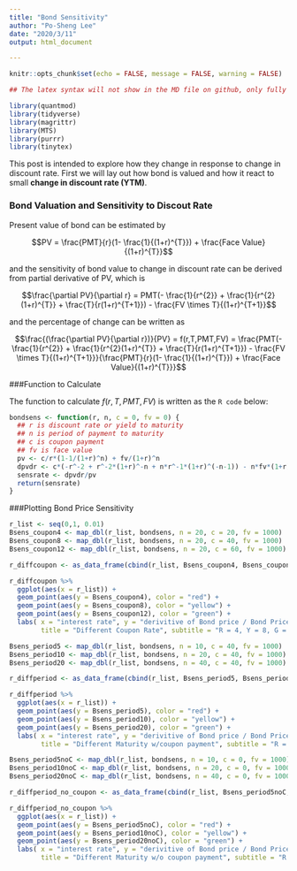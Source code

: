 ```yaml
---
title: "Bond Sensitivity"
author: "Po-Sheng Lee"
date: "2020/3/11"
output: html_document

---
```


```r

knitr::opts_chunk$set(echo = FALSE, message = FALSE, warning = FALSE)

## The latex syntax will not show in the MD file on github, only fully rendered html with MathJax will be shown

```

```r
library(quantmod)
library(tidyverse)
library(magrittr)
library(MTS)
library(purrr)
library(tinytex)
```

This post is intended to explore how they change in response to change in discount rate. First we will lay out how bond is valued and how it react to small **change in discount rate (YTM)**.

### Bond Valuation and Sensitivity to Discout Rate

Present value of bond can be estimated by

$$PV = \frac{PMT}{r}(1- \frac{1}{(1+r)^{T}}) + \frac{Face Value}{(1+r)^{T}}$$

and the sensitivity of bond value to change in discount rate can be derived from partial derivative of PV, which is 

$$\frac{\partial PV}{\partial r} = PMT(- \frac{1}{r^{2}} + \frac{1}{r^{2}(1+r)^{T}} + \frac{T}{r(1+r)^{T+1}}) - \frac{FV \times T}{(1+r)^{T+1}}$$ 

and the percentage of change can be written as 

$$\frac{(\frac{\partial PV}{\partial r})}{PV} = f(r,T,PMT,FV) = \frac{PMT(- \frac{1}{r^{2}} + \frac{1}{r^{2}(1+r)^{T}} + \frac{T}{r(1+r)^{T+1}}) - \frac{FV \times T}{(1+r)^{T+1}}}{\frac{PMT}{r}(1- \frac{1}{(1+r)^{T}}) + \frac{Face Value}{(1+r)^{T}}}$$ 

###Function to Calculate 

The function to calculate $f(r,T,PMT,FV)$ is written as the `R code` below:

```r

bondsens <- function(r, n, c = 0, fv = 0) {
  ## r is discount rate or yield to maturity
  ## n is period of payment to maturity 
  ## c is coupon payment
  ## fv is face value
  pv <- c/r*(1-1/(1+r)^n) + fv/(1+r)^n
  dpvdr <- c*(-r^-2 + r^-2*(1+r)^-n + n*r^-1*(1+r)^(-n-1)) - n*fv*(1+r)^(-n-1)
  sensrate <- dpvdr/pv
  return(sensrate)
}


```

###Plotting Bond Price Sensitivity  

```r

r_list <- seq(0,1, 0.01)
Bsens_coupon4 <- map_dbl(r_list, bondsens, n = 20, c = 20, fv = 1000)
Bsens_coupon8 <- map_dbl(r_list, bondsens, n = 20, c = 40, fv = 1000)
Bsens_coupon12 <- map_dbl(r_list, bondsens, n = 20, c = 60, fv = 1000)

r_diffcoupon <- as_data_frame(cbind(r_list, Bsens_coupon4, Bsens_coupon8, Bsens_coupon12))

r_diffcoupon %>%
  ggplot(aes(x = r_list)) +
  geom_point(aes(y = Bsens_coupon4), color = "red") + 
  geom_point(aes(y = Bsens_coupon8), color = "yellow") +
  geom_point(aes(y = Bsens_coupon12), color = "green") +
  labs( x = "interest rate", y = "derivitive of Bond price / Bond Price", 
        title = "Different Coupon Rate", subtitle = "R = 4, Y = 8, G = 12")

Bsens_period5 <- map_dbl(r_list, bondsens, n = 10, c = 40, fv = 1000)
Bsens_period10 <- map_dbl(r_list, bondsens, n = 20, c = 40, fv = 1000)
Bsens_period20 <- map_dbl(r_list, bondsens, n = 40, c = 40, fv = 1000)

r_diffperiod <- as_data_frame(cbind(r_list, Bsens_period5, Bsens_period10, Bsens_period20))

r_diffperiod %>%
  ggplot(aes(x = r_list)) +
  geom_point(aes(y = Bsens_period5), color = "red") + 
  geom_point(aes(y = Bsens_period10), color = "yellow") +
  geom_point(aes(y = Bsens_period20), color = "green") +
  labs( x = "interest rate", y = "derivitive of Bond price / Bond Price",
        title = "Different Maturity w/coupon payment", subtitle = "R = 5, Y = 10, G = 20")

Bsens_period5noC <- map_dbl(r_list, bondsens, n = 10, c = 0, fv = 1000)
Bsens_period10noC <- map_dbl(r_list, bondsens, n = 20, c = 0, fv = 1000)
Bsens_period20noC <- map_dbl(r_list, bondsens, n = 40, c = 0, fv = 1000)

r_diffperiod_no_coupon <- as_data_frame(cbind(r_list, Bsens_period5noC, Bsens_period10noC, Bsens_period20noC))

r_diffperiod_no_coupon %>%
  ggplot(aes(x = r_list)) +
  geom_point(aes(y = Bsens_period5noC), color = "red") + 
  geom_point(aes(y = Bsens_period10noC), color = "yellow") +
  geom_point(aes(y = Bsens_period20noC), color = "green") +
  labs( x = "interest rate", y = "derivitive of Bond price / Bond Price",
        title = "Different Maturity w/o coupon payment", subtitle = "R = 5, Y = 10, G = 20")

```


